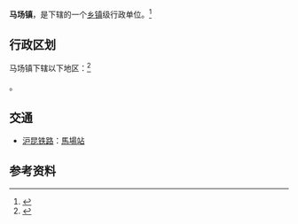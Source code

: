 {{中国乡级行政区|52/04/21/105/000
|电话区号 = 851
}}

'''马场镇'''，是{{PRC admin/fullname|52/04/21/105/000|3}}下辖的一个[[乡镇|乡镇]]级行政单位。<ref>{{PRC admin/ref sgc|{{PRC admin/parent|52/04/21/105/000}}}}</ref>

== 行政区划 ==

马场镇下辖以下地区：<ref>{{PRC admin/ref sgc|52/04/21/105/000}}</ref>

{{PRC admin/children|52/04/21/105/000}}。

== 交通 ==
* {{rint|cn|rail}}[[沪昆铁路|沪昆铁路]]：[[馬場站_(貴州)|馬場站]]

== 参考资料 ==
{{reflist}}

{{PRC admin/navcat|52/04/21/105/000}}